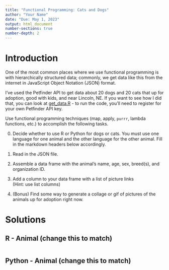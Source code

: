 ```yaml
---
title: "Functional Programming: Cats and Dogs"
author: "Your Name"
date: "Due: May 1, 2023"
output: html_document
number-sections: true
number-depth: 2
---
```


# Introduction

One of the most common places where we use functional programming is with hierarchically structured data; commonly, we get data like this from the internet in JavaScript Object Notation (JSON) format. 

I've used the Petfinder API to get data about 20 dogs and 20 cats that up for adoption, good with kids, and near Lincoln, NE. 
If you want to see how I did that, you can look at [get_data.R](get_data.R) - to run the code, you'll need to register for your own Petfinder API key.

Use functional programming techniques (map, apply, `purrr`, lambda functions, etc.) to accomplish the following tasks. 

0. Decide whether to use R or Python for dogs or cats. You must use one language for one animal and the other language for the other animal. Fill in the markdown headers below accordingly.

1. Read in the JSON file.

2. Assemble a data frame with the animal's name, age, sex, breed(s), and organization ID.

3. Add a column to your data frame with a list of picture links    
(Hint: use list columns)

4. (Bonus) Find some way to generate a collage or gif of pictures of the animals up for adoption right now.

# Solutions
## R - Animal (change this to match)

```r

```


## Python - Animal (change this to match)

```python

```

